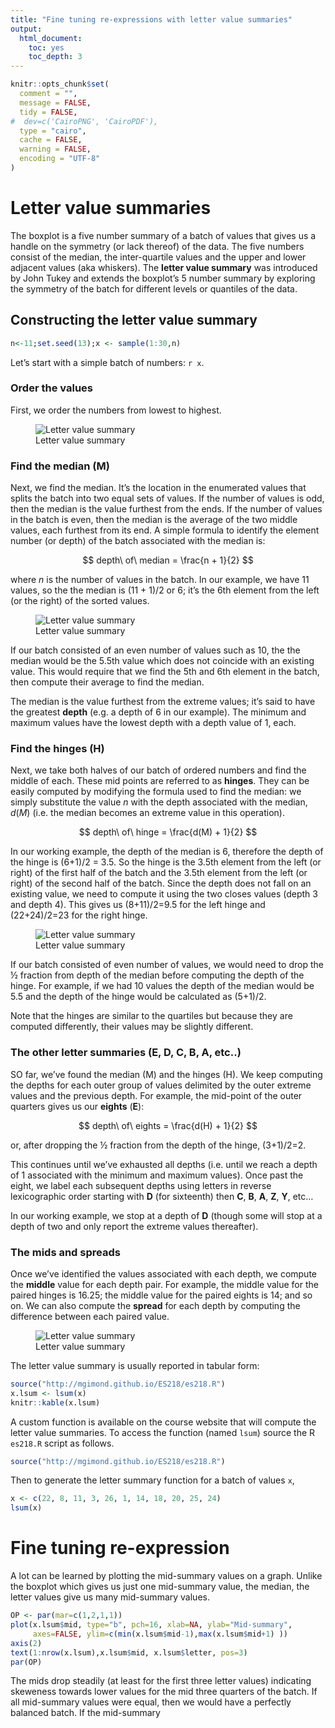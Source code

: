 ```yaml
---
title: "Fine tuning re-expressions with letter value summaries"
output:
  html_document:
    toc: yes
    toc_depth: 3
---
```


```r
knitr::opts_chunk$set(
  comment = "",
  message = FALSE,
  tidy = FALSE,
#  dev=c('CairoPNG', 'CairoPDF'),
  type = "cairo",
  cache = FALSE,
  warning = FALSE,
  encoding = "UTF-8"
)
```

# Letter value summaries

The boxplot is a five number summary of a batch of values that gives us a handle on the symmetry (or lack thereof) of the data. The five numbers consist of the median, the inter-quartile values and the upper and lower adjacent values (aka whiskers). The **letter value summary** was introduced by John Tukey and extends  the boxplot's 5 number summary by exploring the symmetry of the batch for different levels or quantiles of the data.

## Constructing the letter value summary

```r
n<-11;set.seed(13);x <- sample(1:30,n)
```

Let's start with a simple batch of numbers: `r x`. 

### Order the values

First, we order the numbers from lowest to highest.

![Letter value summary](./img/letter_value_summary_a.png)

### Find the median (M)

Next, we find the median. It's the location in the enumerated values that splits the batch into two equal sets of values. If the number of values is odd, then the median is the value furthest from the ends. If the number of values in the batch is even, then the median is the average of the two middle values, each furthest from its end. A simple formula to identify the element number (or depth) of the batch associated with the median is:

$$
depth\ of\ median = \frac{n + 1}{2}
$$

where $n$ is the number of values in the batch. In our example, we have 11 values, so the the median is (11 + 1)/2 or 6; it's the 6th element from the left (or the right) of the sorted values. 

![Letter value summary](./img/letter_value_summary_median.png)

If our batch consisted of an even number of values such as 10, the the median would be the 5.5th value which does not coincide with an existing value. This would require that we find the 5th and 6th element in the batch, then compute their average to find the median.

The median is the value furthest from the extreme values; it's said to have the greatest **depth** (e.g. a depth of 6 in our example). The minimum and maximum values have the lowest depth with a depth value of 1, each. 



### Find the hinges (H)

Next, we take both halves of our batch of ordered numbers and find the middle of each. These mid points are referred to as **hinges**. They can be easily computed by modifying the formula used to find the median: we simply substitute the value $n$ with the depth associated with the median, $d(M)$ (i.e. the median becomes an extreme value in this operation).

$$
depth\ of\ hinge = \frac{d(M) + 1}{2}
$$

In our working example, the depth of the median is 6, therefore the depth of the hinge is (6+1)/2 = 3.5. So the hinge is the 3.5th element from the left (or right) of the first half of the batch and the 3.5th element from the left (or right) of the second half of the batch. Since the depth does not fall on an existing value, we need to compute it using the two closes values (depth 3 and depth 4). This gives us (8+11)/2=9.5 for the left hinge and (22+24)/2=23 for the right hinge.

![Letter value summary](./img/letter_value_summary_hinge.png)

If our batch consisted of even number of values, we would need to drop the ½ fraction from depth of the median before computing the depth of the hinge. For example, if we had 10 values the depth of the median would be 5.5 and the depth of the hinge would be calculated as (5+1)/2.

Note that the hinges are similar to the quartiles but because they are computed differently, their values may be slightly different.

### The other letter summaries (E, D, C, B, A, etc..)

SO far, we've found the median (M)  and the hinges (H). We keep computing the depths for each outer group of values delimited by the outer extreme values and the previous depth. For example, the mid-point of the outer quarters gives us our **eights** (**E**):

$$
depth\ of\ eights = \frac{d(H) + 1}{2}
$$

or, after dropping the ½ fraction from the depth of the hinge, (3+1)/2=2.

This continues until we've exhausted all depths (i.e. until we reach a depth of 1 associated with the minimum and maximum values). 
Once past the eight, we label each subsequent depths using   letters in reverse lexicographic order starting with **D** (for sixteenth) then **C**, **B**, **A**, **Z**, **Y**, etc... 

In our working example, we stop at a depth of **D** (though some will stop at a depth of two and only report the extreme values thereafter).

### The mids and spreads

Once we've identified the values associated with each depth, we compute the **middle** value for each depth pair. For example, the middle value for the paired hinges is 16.25; the middle value for the paired eights is 14; and so on. We can also compute the **spread** for each depth by computing the difference between each paired value.

![Letter value summary](./img/letter_value_summary_b.png)

The letter value summary is usually reported in tabular form:

```r
source("http://mgimond.github.io/ES218/es218.R")
x.lsum <- lsum(x)
knitr::kable(x.lsum)
```

A custom function is available on the course website that will compute the letter value summaries. To access the function (named `lsum`) source the R `es218.R` script as follows.

```r
source("http://mgimond.github.io/ES218/es218.R")
```

Then to generate the letter summary function for a batch of values `x`,

```r
x <- c(22, 8, 11, 3, 26, 1, 14, 18, 20, 25, 24)
lsum(x)
```


# Fine tuning re-expression

A lot can be learned by plotting the mid-summary values on a graph. Unlike the boxplot which gives us just one mid-summary value, the median, the letter values give us many mid-summary values.


```r
OP <- par(mar=c(1,2,1,1))
plot(x.lsum$mid, type="b", pch=16, xlab=NA, ylab="Mid-summary",
     axes=FALSE, ylim=c(min(x.lsum$mid-1),max(x.lsum$mid+1) ))
axis(2)
text(1:nrow(x.lsum),x.lsum$mid, x.lsum$letter, pos=3)
par(OP)
```

The mids drop steadily (at least for the first three letter values) indicating skeweness towards lower values for the mid three quarters of the batch. If all mid-summary values were equal, then we would have a perfectly balanced batch. If the mid-summary

